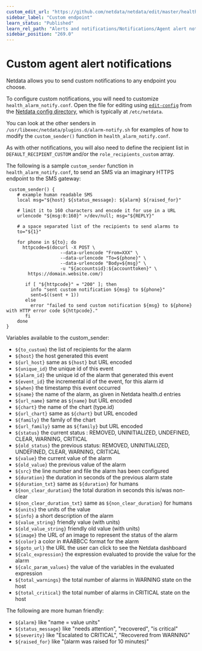 ```yaml
---
custom_edit_url: "https://github.com/netdata/netdata/edit/master/health/notifications/custom/README.md"
sidebar_label: "Custom endpoint"
learn_status: "Published"
learn_rel_path: "Alerts and notifications/Notifications/Agent alert notifications"
sidebar_position: "269.0"
---
```



# Custom agent alert notifications

Netdata allows you to send custom notifications to any endpoint you choose.

To configure custom notifications, you will need to customize `health_alarm_notify.conf`. Open the file for editing
using [`edit-config`](/docs/getting-started/manage-and-configure/configuration#use-edit-config-to-edit-configuration-files) from the [Netdata config
directory](/docs/getting-started/manage-and-configure/configuration#the-netdata-config-directory), which is typically at `/etc/netdata`.

You can look at the other senders in `/usr/libexec/netdata/plugins.d/alarm-notify.sh` for examples of how to modify the `custom_sender()` function in `health_alarm_notify.conf`.

As with other notifications, you will also need to define the recipient list in `DEFAULT_RECIPIENT_CUSTOM` and/or the `role_recipients_custom` array.

The following is a sample `custom_sender` function in `health_alarm_notify.conf`, to send an SMS via an imaginary HTTPS endpoint to the SMS gateway:

```
 custom_sender() {
    # example human readable SMS
    local msg="${host} ${status_message}: ${alarm} ${raised_for}"

    # limit it to 160 characters and encode it for use in a URL
    urlencode "${msg:0:160}" >/dev/null; msg="${REPLY}"

    # a space separated list of the recipients to send alarms to
    to="${1}"

    for phone in ${to}; do
      httpcode=$(docurl -X POST \
				    --data-urlencode "From=XXX" \
				    --data-urlencode "To=${phone}" \
				    --data-urlencode "Body=${msg}" \
				    -u "${accountsid}:${accounttoken}" \
        https://domain.website.com/)

       if [ "${httpcode}" = "200" ]; then
         info "sent custom notification ${msg} to ${phone}"
         sent=$((sent + 1))
       else
         error "failed to send custom notification ${msg} to ${phone} with HTTP error code ${httpcode}."
       fi
    done
}
```

Variables available to the custom_sender:

-   `${to_custom}`          the list of recipients for the alarm
-   `${host}`               the host generated this event
-   `${url_host}`           same as `${host}` but URL encoded
-   `${unique_id}`          the unique id of this event
-   `${alarm_id}`           the unique id of the alarm that generated this event
-   `${event_id}`           the incremental id of the event, for this alarm id
-   `${when}`               the timestamp this event occurred
-   `${name}`               the name of the alarm, as given in Netdata health.d entries
-   `${url_name}`           same as `${name}` but URL encoded
-   `${chart}`              the name of the chart (type.id)
-   `${url_chart}`          same as `${chart}` but URL encoded
-   `${family}`             the family of the chart
-   `${url_family}`         same as `${family}` but URL encoded
-   `${status}`             the current status : REMOVED, UNINITIALIZED, UNDEFINED, CLEAR, WARNING, CRITICAL
-   `${old_status}`         the previous status: REMOVED, UNINITIALIZED, UNDEFINED, CLEAR, WARNING, CRITICAL
-   `${value}`              the current value of the alarm
-   `${old_value}`          the previous value of the alarm
-   `${src}`                the line number and file the alarm has been configured
-   `${duration}`           the duration in seconds of the previous alarm state
-   `${duration_txt}`       same as `${duration}` for humans
-   `${non_clear_duration}` the total duration in seconds this is/was non-clear
-   `${non_clear_duration_txt}` same as `${non_clear_duration}` for humans
-   `${units}`              the units of the value
-   `${info}`               a short description of the alarm
-   `${value_string}`       friendly value (with units)
-   `${old_value_string}`   friendly old value (with units)
-   `${image}`              the URL of an image to represent the status of the alarm
-   `${color}`              a color in #AABBCC format for the alarm
-   `${goto_url}`           the URL the user can click to see the Netdata dashboard
-   `${calc_expression}`    the expression evaluated to provide the value for the alarm
-   `${calc_param_values}`  the value of the variables in the evaluated expression
-   `${total_warnings}`     the total number of alarms in WARNING state on the host
-   `${total_critical}`     the total number of alarms in CRITICAL state on the host

The following are more human friendly:

-   `${alarm}`              like "name = value units"
-   `${status_message}`     like "needs attention", "recovered", "is critical"
-   `${severity}`           like "Escalated to CRITICAL", "Recovered from WARNING"
-   `${raised_for}`         like "(alarm was raised for 10 minutes)"


